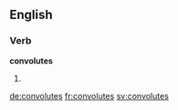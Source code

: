 
==English==

===Verb===
'''convolutes'''

# {{en-third-person singular of|convolute}}

[[de:convolutes]]
[[fr:convolutes]]
[[sv:convolutes]]